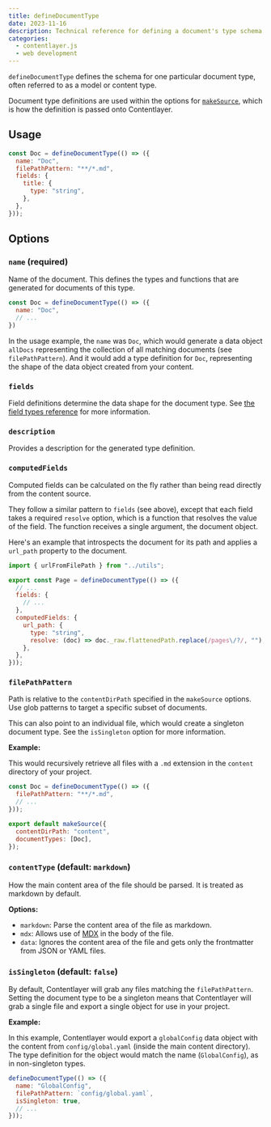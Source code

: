```yaml
---
title: defineDocumentType
date: 2023-11-16
description: Technical reference for defining a document's type schema.
categories:
  - contentlayer.js
  - web development
---
```


`defineDocumentType` defines the schema for one particular document type, often referred to as a model or content type.

Document type definitions are used within the options for [`makeSource`](/docs/reference/source-files/make-source), which is how the definition is passed onto Contentlayer.

## Usage

```js
const Doc = defineDocumentType(() => ({
  name: "Doc",
  filePathPattern: "**/*.md",
  fields: {
    title: {
      type: "string",
    },
  },
}));
```

## Options

### `name` (required)

Name of the document. This defines the types and functions that are generated for documents of this type.

```js
const Doc = defineDocumentType(() => ({
  name: "Doc",
  // ...
})
```

In the usage example, the `name` was `Doc`, which would generate a data object `allDocs` representing the collection of all matching documents (see `filePathPattern`). And it would add a type definition for `Doc`, representing the shape of the data object created from your content.

### `fields`

Field definitions determine the data shape for the document type. See [the field types reference](/docs/reference/source-files/field-types) for more information.

### `description`

Provides a description for the generated type definition.

### `computedFields`

Computed fields can be calculated on the fly rather than being read directly from the content source.

They follow a similar pattern to `fields` (see above), except that each field takes a required `resolve` option, which is a function that resolves the value of the field. The function receives a single argument, the document object.

Here's an example that introspects the document for its path and applies a `url_path` property to the document.

```js
import { urlFromFilePath } from "../utils";

export const Page = defineDocumentType(() => ({
  // ...
  fields: {
    // ...
  },
  computedFields: {
    url_path: {
      type: "string",
      resolve: (doc) => doc._raw.flattenedPath.replace(/pages\/?/, ""),
    },
  },
}));
```

### `filePathPattern`

Path is relative to the `contentDirPath` specified in the `makeSource` options. Use glob patterns to target a specific subset of documents.

This can also point to an individual file, which would create a singleton document type. See the `isSingleton` option for more information.

**Example:**

This would recursively retrieve all files with a `.md` extension in the `content` directory of your project.

```js
const Doc = defineDocumentType(() => ({
  filePathPattern: "**/*.md",
  // ...
}));

export default makeSource({
  contentDirPath: "content",
  documentTypes: [Doc],
});
```

### `contentType` (default: `markdown`)

How the main content area of the file should be parsed. It is treated as markdown by default.

**Options:**

- `markdown`: Parse the content area of the file as markdown.
- `mdx`: Allows use of [MDX](https://mdxjs.com/) in the body of the file.
- `data`: Ignores the content area of the file and gets only the frontmatter from JSON or YAML files.

### `isSingleton` (default: `false`)

By default, Contentlayer will grab any files matching the `filePathPattern`. Setting the document type to be a singleton means that Contentlayer will grab a single file and export a single object for use in your project.

**Example:**

In this example, Contentlayer would export a `globalConfig` data object with the content from `config/global.yaml` (inside the main content directory). The type definition for the object would match the name (`GlobalConfig`), as in non-singleton types.

```js
defineDocumentType(() => ({
  name: "GlobalConfig",
  filePathPattern: `config/global.yaml`,
  isSingleton: true,
  // ...
}));
```
